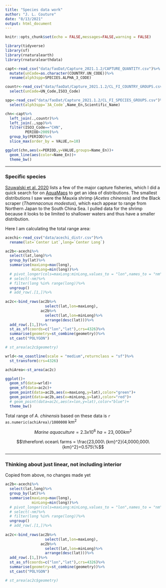 ```yaml
---
title: "Species data work"
author: "J. L. Couture"
date: "8/13/2021"
output: html_document
---
```


```r

knitr::opts_chunk$set(echo = FALSE,messages=FALSE,warning = FALSE)

```

```r

library(tidyverse)
library(sf)
library(rnaturalearth)
library(rnaturalearthdata)

```

```r

capt<-read_csv("data/faoDat/Capture_2021.1.2/CAPTURE_QUANTITY.csv")%>%
  mutate(unCode=as.character(COUNTRY.UN_CODE))%>%
  rename(alph3spp=SPECIES.ALPHA_3_CODE)

countr<-read_csv("data/faoDat/Capture_2021.1.2/CL_FI_COUNTRY_GROUPS.csv")%>%
  select(unCode=UN_Code,ISO3_Code)

spp<-read_csv("data/faoDat/Capture_2021.1.2/CL_FI_SPECIES_GROUPS.csv")%>%
  select(alph3spp=`3A_Code`,Name_En,Scientific_Name)

chn<-capt%>%
  left_join(.,countr)%>%
  left_join(.,spp)%>%
  filter(ISO3_Code=="CHN",
         PERIOD>2009)%>%
  group_by(PERIOD)%>%
  slice_max(order_by = VALUE,n=10)

ggplot(chn,aes(x=PERIOD,y=VALUE,groups=Name_En))+
  geom_line(aes(color=Name_En))+
  theme_bw()

```

***

### Specific species

[Szuwalski et al. 2020](https://journals.plos.org/plosone/article?id=10.1371/journal.pone.0227106#pone-0227106-g009) lists a few of the major capture fisheries, which I did a quick search for on [AquaMaps](www.aquamaps.org) to get an idea of distributions. The smallest distributions I saw were the Mauxia shrimp (*Acetes chinensis*) and the Black scraper (*Thamnaconus modestus*), which each appear to range from Northern Japan to the South China Sea. I pulled data for the shrimp because it looks to be limited to shallower waters and thus have a smaller distribution.

Here I am calculating the total range area:

```r

acechi<-read_csv("data/acechi_distr.csv")%>%
  rename(lat=`Center Lat`,long=`Center Long`)

ac2b<-acechi%>%
  select(lat,long)%>%
  group_by(lat)%>%
  summarise(maxLong=max(long),
            minLong=min(long))%>%
  # pivot_longer(cols=maxLong:minLong,values_to = "lon",names_to = "nm")%>%
  # select(-nm)%>%
  # filter(long %in% range(long))%>%
  ungroup()
  # add_row(.[1,])%>%
  
ac2c<-bind_rows(ac2b%>%
                  select(lat,lon=maxLong),
                ac2b%>%
                  select(lat,lon=minLong)%>%
                  arrange(desc(lat)))%>%
  add_row(.[1,])%>%
  st_as_sf(coords=c("lon","lat"),crs=4326)%>%
  summarise(geometry=st_combine(geometry))%>%
  st_cast("POLYGON")

# st_area(ac2c$geometry)

```

```r

wrld<-ne_coastline(scale = "medium",returnclass = "sf")%>%
  st_transform(crs=4326)

achiArea<-st_area(ac2c)

ggplot()+
  geom_sf(data=wrld)+
  geom_sf(data=ac2c)+
  geom_point(data=ac2b,aes(x=maxLong,y=lat),color="green")+
  geom_point(data=ac2b,aes(x=minLong,y=lat),color="red")+
  # geom_point(data=ac2c,aes(x=lon,y=lat),color="blue")+
  theme_bw()

```

Total range of *A. chinensis* based on these data is `r as.numeric(achiArea)/1000000` km^2^

$$Marine\ aquaculture=2.3x{10}^6\ ha=23,000{km}^2$$

$$\therefore\ ocean\ farms = \frac{23,000\ {km}^2}{4,0000,000\ {km}^2}=0.575\%$$

***

### Thinking about just linear, not including interior

Copied from above, no changes made yet
```r

ac2b<-acechi%>%
  select(lat,long)%>%
  group_by(lat)%>%
  summarise(maxLong=max(long),
            minLong=min(long))%>%
  # pivot_longer(cols=maxLong:minLong,values_to = "lon",names_to = "nm")%>%
  # select(-nm)%>%
  # filter(long %in% range(long))%>%
  ungroup()
  # add_row(.[1,])%>%
  
ac2c<-bind_rows(ac2b%>%
                  select(lat,lon=maxLong),
                ac2b%>%
                  select(lat,lon=minLong)%>%
                  arrange(desc(lat)))%>%
  add_row(.[1,])%>%
  st_as_sf(coords=c("lon","lat"),crs=4326)%>%
  summarise(geometry=st_combine(geometry))%>%
  st_cast("POLYGON")

# st_area(ac2c$geometry)

```

